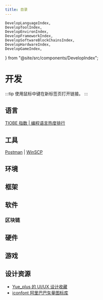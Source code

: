 ```yaml
---
title: 目录
---
```


    DevelopLanguageIndex,
    DevelopToolIndex,
    DevelopEnvironIndex,
    DevelopFrameworkIndex,
    DevelopSoftwareBlockChainsIndex,
    DevelopHardwareIndex,
    DevelopGameIndex,
} from "@site/src/components/DevelopIndex";

# 开发

:::tip
使用鼠标中键在新标签页打开链接。
:::

## 语言

<DevelopLanguageIndex />

[TIOBE 指数 | 编程语言热度排行](https://www.tiobe.com/tiobe-index/)

## 工具

<DevelopToolIndex />

[Postman](https://www.postman.com/)
| [WinSCP](https://winscp.net/eng/docs/lang:chs)

## 环境

<DevelopEnvironIndex />

## 框架

<DevelopFrameworkIndex />

## 软件

### 区块链

<DevelopSoftwareBlockChainsIndex />

## 硬件

<DevelopHardwareIndex />

## 游戏

<DevelopGameIndex />

## 设计资源

- [Yue_plus 的 UI/UX 设计收藏](https://yue-plus.github.io/UIUXDesignCollection/)
- [iconfont 阿里巴巴矢量图标库](https://www.iconfont.cn/)
